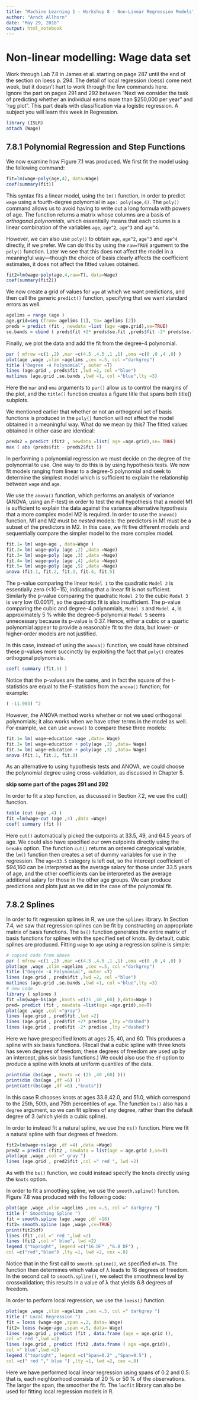 ```yaml
---
title: "Machine Learning 1 - Workshop 8 - Non-Linear Regression Models"
author: "Arndt Allhorn"
date: "May 29, 2018"
output: html_notebook
---
```


# Non-linear modelling: Wage data set

Work through Lab 7.8 in James et al. starting on page 287 until the end of the section on loess p. 294. The
detail of local regression (loess) come next week, but it doesn’t hurt to work through the few commands
here.  
Ignore the part on pages 291 and 292 between “Next we consider the task of predicting whether an
individual earns more than $250,000 per year” and ‘rug plot”. This part deals with classification via a
logistic regression. A subject you will learn this week in Regression.

```r
library (ISLR)
attach (Wage)
```

## 7.8.1 Polynomial Regression and Step Functions

We now examine how Figure 7.1 was produced. We first fit the model using the following command:

```r
fit=lm(wage~poly(age,4), data=Wage)
coef(summary(fit))
```

This syntax fits a linear model, using the `lm()` function, in order to predict `wage` using a fourth-degree polynomial in `age: poly(age,4)`. The `poly()` command allows us to avoid having to write out a long formula with powers of age. The function returns a matrix whose columns are a basis of _orthogonal polynomials_, which essentially means that each column is a linear combination of the variables `age`, `age^2`, `age^3` and `age^4`.  

However, we can also use `poly()` to obtain `age`, `age^2`, `age^3` and `age^4`
directly, if we prefer. We can do this by using the `raw=TRUE` argument to
the `poly()` function. Later we see that this does not affect the model in a
meaningful way—though the choice of basis clearly affects the coefficient
estimates, it does not affect the fitted values obtained.

```r
fit2=lm(wage~poly(age,4,raw=T), data=Wage)
coef(summary(fit2))
```

We now create a grid of values for `age` at which we want predictions, and
then call the generic `predict()` function, specifying that we want standard
errors as well.

```r
agelims = range (age )
age.grid=seq (from= agelims [1], to= agelims [2])
preds = predict (fit , newdata =list (age =age.grid),se=TRUE)
se.bands = cbind ( preds$fit +2* preds$se.fit ,preds$fit -2* preds$se.fit )
```

Finally, we plot the data and add the fit from the degree-4 polynomial.

```r
par ( mfrow =c(1 ,2) ,mar =c(4.5 ,4.5 ,1 ,1) ,oma =c(0 ,0 ,4 ,0) )
plot(age ,wage ,xlim =agelims ,cex =.5, col ="darkgrey")
title ("Degree -4 Polynomial", outer =T)
lines (age.grid , preds$fit ,lwd =2, col ="blue")
matlines (age.grid ,se.bands ,lwd =1, col ="blue",lty =3)
```
Here the `mar` and `oma` arguments to `par()` allow us to control the margins
of the plot, and the `title()` function creates a figure title that spans both
title() subplots.  

We mentioned earlier that whether or not an orthogonal set of basis functions is produced in the `poly()` function will not affect the model obtained in a meaningful way. 
What do we mean by this? The fitted values obtained in either case are identical:

```r
preds2 = predict (fit2 , newdata =list( age =age.grid),se= TRUE)
max ( abs (preds$fit - preds2$fit ))
```

In performing a polynomial regression we must decide on the degree of
the polynomial to use. One way to do this is by using hypothesis tests. We
now fit models ranging from linear to a degree-5 polynomial and seek to
determine the simplest model which is sufficient to explain the relationship
between `wage` and `age`.

We use the `anova()` function, which performs an
analysis of variance (ANOVA, using an F-test) in order to test the null
hypothesis that a model M1 is sufficient to explain the data against the variance
alternative hypothesis that a more complex model M2 is required. In order
to use the `anova()` function, M1 and M2 must be _nested_ models: the
predictors in M1 must be a subset of the predictors in M2. In this case,
we fit five different models and sequentially compare the simpler model to
the more complex model.

```r
fit.1= lm( wage~age , data=Wage )
fit.2= lm( wage~poly (age ,2) ,data =Wage)
fit.3= lm( wage~poly (age ,3) ,data =Wage)
fit.4= lm( wage~poly (age ,4) ,data =Wage)
fit.5= lm( wage~poly (age ,5) ,data =Wage)
anova (fit.1, fit.2, fit.3, fit.4, fit.5)
```
The p-value comparing the linear `Model 1` to the quadratic `Model 2` is
essentially zero (<10−15), indicating that a linear fit is not sufficient. Similarly the p-value comparing the quadratic `Model 2` to the cubic `Model 3` is very low (0.0017), so the quadratic fit is also insufficient. The p-value
comparing the cubic and degree-4 polynomials, `Model 3` and `Model 4`, is approximately 5 % while the degree-5 polynomial `Model 5` seems unnecessary because its p-value is 0.37. Hence, either a cubic or a quartic polynomial
appear to provide a reasonable fit to the data, but lower- or higher-order
models are not justified.

In this case, instead of using the `anova()` function, we could have obtained
these p-values more succinctly by exploiting the fact that `poly()` creates
orthogonal polynomials.

```r
coef( summary (fit.5) )
```
Notice that the p-values are the same, and in fact the square of the
t-statistics are equal to the F-statistics from the `anova()` function; for
example:

```r
( -11.983) ^2
```

However, the ANOVA method works whether or not we used orthogonal
polynomials; it also works when we have other terms in the model as well.
For example, we can use `anova()` to compare these three models:

```r
fit.1= lm( wage~education +age ,data= Wage)
fit.2= lm( wage~education + poly(age ,2) ,data= Wage)
fit.3= lm( wage~education + poly(age ,3) ,data= Wage)
anova (fit.1, fit.2, fit.3)
```

As an alternative to using hypothesis tests and ANOVA, we could choose
the polynomial degree using cross-validation, as discussed in Chapter 5.

**skip some part of the pages 291 and 292**

In order to fit a step function, as discussed in Section 7.2, we use the
cut() function.

```r
table (cut (age ,4) )
fit =lm(wage~cut (age ,4) ,data =Wage)
coef( summary (fit ))
```

Here `cut()` automatically picked the cutpoints at 33.5, 49, and 64.5 years
of age. We could also have specified our own cutpoints directly using the
`breaks` option. The function `cut()` returns an ordered categorical variable;
the `lm()` function then creates a set of dummy variables for use in the regression. The `age<33.5` category is left out, so the intercept coefficient of
$94,160 can be interpreted as the average salary for those under 33.5 years
of age, and the other coefficients can be interpreted as the average additional salary for those in the other age groups. We can produce predictions
and plots just as we did in the case of the polynomial fit.

## 7.8.2 Splines

In order to fit regression splines in R, we use the `splines` library.
In Section 7.4, we saw that regression splines can be fit by constructing an appropriate matrix of basis functions. The `bs()` function generates the entire matrix of basis functions for splines with the specified set of knots. By default, cubic splines are produced. Fitting `wage` to `age` using a regression spline is simple:

```r
# copied code from above
par ( mfrow =c(1 ,2) ,mar =c(4.5 ,4.5 ,1 ,1) ,oma =c(0 ,0 ,4 ,0) )
plot(age ,wage ,xlim =agelims ,cex =.5, col ="darkgrey")
title ("Degree -4 Polynomial", outer =T)
lines (age.grid , preds$fit ,lwd =2, col ="blue")
matlines (age.grid ,se.bands ,lwd =1, col ="blue",lty =3)
# new code
library ( splines )
fit =lm(wage~bs(age ,knots =c(25 ,40 ,60) ),data=Wage )
pred= predict (fit , newdata =list(age =age.grid),se=T)
plot(age ,wage ,col ="gray")
lines (age.grid , pred$fit ,lwd =2)
lines (age.grid , pred$fit +2* pred$se ,lty ="dashed")
lines (age.grid , pred$fit -2* pred$se ,lty ="dashed")
```

Here we have prespecified knots at ages 25, 40, and 60. This produces a
spline with six basis functions. (Recall that a cubic spline with three knots
has seven degrees of freedom; these degrees of freedom are used up by an
intercept, plus six basis functions.)
We could also use the `df` option to produce a spline with knots at uniform quantiles of the data.

```r
print(dim (bs(age , knots =c (25 ,40 ,60) )))
print(dim (bs(age ,df =6) ))
print(attr(bs(age ,df =6) ,"knots"))
```

In this case R chooses knots at ages 33.8,42.0, and 51.0, which correspond
to the 25th, 50th, and 75th percentiles of `age`. The function `bs()` also has
a `degree` argument, so we can fit splines of any degree, rather than the
default degree of 3 (which yields a cubic spline).  

In order to instead fit a natural spline, we use the `ns()` function. Here we fit a natural spline with four degrees of freedom.

```r
fit2=lm(wage~ns(age ,df =4) ,data =Wage)
pred2 = predict (fit2 , newdata = list(age = age.grid ),se=T)
plot(age ,wage ,col =" gray ")
lines (age.grid , pred2$fit ,col =" red ", lwd =2)
```

As with the `bs()` function, we could instead specify the knots directly using
the `knots` option.

In order to fit a smoothing spline, we use the `smooth.spline()` function.  
Figure 7.8 was produced with the following code:

```r
plot(age ,wage ,xlim =agelims ,cex =.5, col =" darkgrey ")
title (" Smoothing Spline ")
fit = smooth.spline (age ,wage ,df =16)
fit2= smooth.spline (age ,wage ,cv=TRUE)
print(fit2$df)
lines (fit ,col =" red ",lwd =2)
lines (fit2 ,col =" blue", lwd =2)
legend ("topright", legend =c("16 DF" ,"6.8 DF") ,
col =c("red","blue") ,lty =1, lwd =2, cex =.8)
```

Notice that in the first call to `smooth.spline()`, we specified `df=16`. The
function then determines which value of λ leads to 16 degrees of freedom. In
the second call to `smooth.spline()`, we select the smoothness level by crossvalidation; this results in a value of λ that yields 6.8 degrees of freedom.

In order to perform local regression, we use the `loess()` function.

```r
plot(age ,wage ,xlim =agelims ,cex =.5, col =" darkgrey ")
title (" Local Regression ")
fit = loess (wage~age ,span =.2, data= Wage)
fit2= loess (wage~age ,span =.5, data= Wage)
lines (age.grid , predict (fit , data.frame (age = age.grid )),
col =" red ",lwd =2)
lines (age.grid , predict (fit2 ,data.frame ( age =age.grid)),
col =" blue",lwd =2)
legend ("topright", legend =c("Span=0.2" ,"Span=0.5") ,
col =c(" red "," blue ") ,lty =1, lwd =2, cex =.8)
```

Here we have performed local linear regression using spans of 0.2 and 0.5:
that is, each neighborhood consists of 20 % or 50 % of the observations. The
larger the span, the smoother the fit. The `locfit` library can also be used
for fitting local regression models in R.
